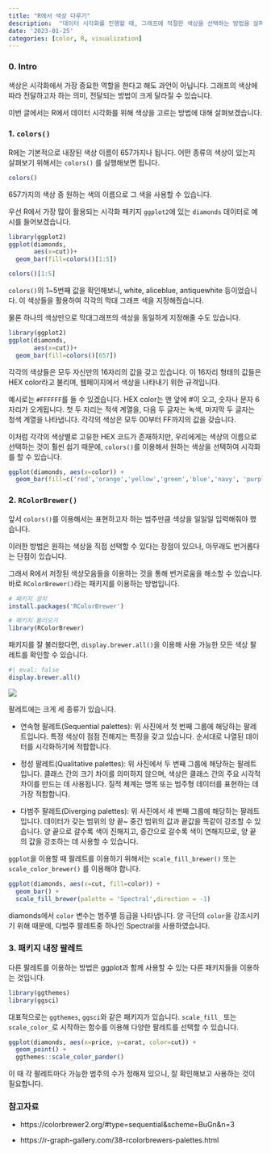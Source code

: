 ```yaml
---
title: "R에서 색상 다루기"
description:  "데이터 시각화를 진행할 때, 그래프에 적절한 색상을 선택하는 방법을 살펴봅시다."
date: '2023-01-25'
categories: [color, R, visualization]
---
```


### 0. Intro

색상은 시각화에서 가장 중요한 역할을 한다고 해도 과언이 아닙니다. 그래프의 색상에 따라 전달하고자 하는 의미, 전달되는 방법이 크게 달라질 수 있습니다.

이번 글에서는 R에서 데이터 시각화를 위해 색상을 고르는 방법에 대해 살펴보겠습니다.

### 1. `colors()`

R에는 기본적으로 내장된 색상 이름이 657가지나 됩니다. 어떤 종류의 색상이 있는지 살펴보기 위해서는 `colors()` 를 실행해보면 됩니다.

```r
colors()
```

657가지의 색상 중 원하는 색의 이름으로 그 색을 사용할 수 있습니다.

우선 R에서 가장 많이 활용되는 시각화 패키지 `ggplot2`에 있는 `diamonds` 데이터로 예시를 들어보겠습니다.

```r
library(ggplot2)
ggplot(diamonds,
       aes(x=cut))+
  geom_bar(fill=colors()[1:5])
```

```r
colors()[1:5]
```

`colors()`의 1\~5번째 값을 확인해보니, white, aliceblue, antiquewhite 등이었습니다. 이 색상들을 활용하여 각각의 막대 그래프 색을 지정해줬습니다.

물론 하나의 색상만으로 막대그래프의 색상을 동일하게 지정해줄 수도 있습니다.

```r
library(ggplot2)
ggplot(diamonds,
       aes(x=cut))+
  geom_bar(fill=colors()[657])
```

각각의 색상들은 모두 자신만의 16자리의 값을 갖고 있습니다. 이 16자리 형태의 값들은 HEX color라고 불리며, 웹페이지에서 색상을 나타내기 위한 규격입니다.

예시로는 `#FFFFFF`를 들 수 있겠습니다. HEX color는 맨 앞에 #이 오고, 숫자나 문자 6자리가 오게됩니다. 첫 두 자리는 적색 계열을, 다음 두 글자는 녹색, 마지막 두 글자는 청색 계열을 나타냅니다. 각각의 색상은 모두 00부터 FF까지의 값을 갖습니다.

이처럼 각각의 색상별로 고유한 HEX 코드가 존재하지만, 우리에게는 색상의 이름으로 선택하는 것이 훨씬 쉽기 때문에, `colors()`를 이용해서 원하는 색상을 선택하여 시각화를 할 수 있습니다.

```r
ggplot(diamonds, aes(x=color)) +
  geom_bar(fill=c('red','orange','yellow','green','blue','navy', 'purple'))
```

### 2. `RColorBrewer()`

앞서 `colors()`를 이용해서는 표현하고자 하는 범주만큼 색상을 일일일 입력해줘야 했습니다.

이러한 방법은 원하는 색상을 직접 선택할 수 있다는 장점이 있으나, 아무래도 번거롭다는 단점이 있습니다.

그래서 R에서 저장된 색상모음들을 이용하는 것을 통해 번거로움을 해소할 수 있습니다. 바로 `RColorBrewer()`라는 패키지를 이용하는 방법입니다.

```r
# 패키지 설치
install.packages('RColorBrewer')

# 패키지 불러오기
library(RColorBrewer)
```

패키지를 잘 불러왔다면, `display.brewer.all()`을 이용해 사용 가능한 모든 색상 팔레트를 확인할 수 있습니다.

```r
#| eval: false
display.brewer.all()
```

![](palette.png){fig-align="center"}

팔레트에는 크게 세 종류가 있습니다.

-   연속형 팔레트(Sequential palettes): 위 사진에서 첫 번째 그룹에 해당하는 팔레트입니다. 특정 색상이 점점 진해지는 특징을 갖고 있습니다. 순서대로 나열된 데이터를 시각화하기에 적합합니다.

-   정성 팔레트(Qualitative palettes): 위 사진에서 두 번째 그룹에 해당하는 팔레트입니다. 클래스 간의 크기 차이를 의미하지 않으며, 색상은 클래스 간의 주요 시각적 차이를 만드는 데 사용됩니다. 질적 체계는 명목 또는 범주형 데이터를 표현하는 데 가장 적합합니다.

-   다범주 팔레트(Diverging palettes): 위 사진에서 세 번째 그룹에 해당하는 팔레트입니다. 데이터가 갖는 범위의 양 끝\~ 중간 범위의 값과 끝값을 똑같이 강조할 수 있습니다. 양 끝으로 갈수록 색이 진해지고, 중간으로 갈수록 색이 연해지므로, 양 끝의 값을 강조하는 데 사용할 수 있습니다.

`ggplot`을 이용할 때 팔레트를 이용하기 위해서는 `scale_fill_brewer()` 또는 `scale_color_brewer()` 를 이용해야 합니다.

```r
ggplot(diamonds, aes(x=cut, fill=color)) +
  geom_bar() + 
  scale_fill_brewer(palette = 'Spectral',direction = -1)
```

diamonds에서 `color` 변수는 범주별 등급을 나타냅니다. 양 극단의 `color`을 강조시키기 위해 때문에, 다범주 팔레트중 하나인 Spectral을 사용하였습니다.

### 3. 패키지 내장 팔레트

다른 팔레트를 이용하는 방법은 ggplot과 함께 사용할 수 있는 다른 패키지들을 이용하는 것입니다.

```r
library(ggthemes)
library(ggsci)
```

대표적으로는 `ggthemes`, `ggsci`와 같은 패키지가 있습니다. `scale_fill_` 또는 `scale_color_`로 시작하는 함수를 이용해 다양한 팔레트를 선택할 수 있습니다.

```r
ggplot(diamonds, aes(x=price, y=carat, color=cut)) +
  geom_point() + 
  ggthemes::scale_color_pander()
```

이 때 각 팔레트마다 가능한 범주의 수가 정해져 있으니, 잘 확인해보고 사용하는 것이 필요합니다.

### 참고자료

-   https://colorbrewer2.org/#type=sequential&scheme=BuGn&n=3

-   https://r-graph-gallery.com/38-rcolorbrewers-palettes.html

